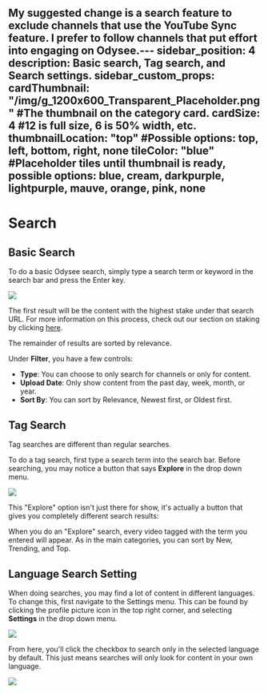My suggested change is a search feature to exclude channels that use the YouTube Sync feature. I prefer to follow channels that put effort into engaging on Odysee.---
sidebar_position: 4
description: Basic search, Tag search, and Search settings.
sidebar_custom_props:
  cardThumbnail: "/img/g_1200x600_Transparent_Placeholder.png" #The thumbnail on the category card.
  cardSize: 4 #12 is full size, 6 is 50% width, etc.
  thumbnailLocation: "top" #Possible options: top, left, bottom, right, none
  tileColor: "blue" #Placeholder tiles until thumbnail is ready, possible options: blue, cream, darkpurple, lightpurple, mauve, orange, pink, none
---

# Search

## Basic Search

To do a basic Odysee search, simply type a search term or keyword in the search bar and press the Enter key.

![](/img/en/category-discovery6.png)

The first result will be the content with the highest stake under that search URL. For more information on this process, check out our section on staking by clicking [here](https://help.odysee.tv/category-blockchain/category-staking/naming).

The remainder of results are sorted by relevance.

Under **Filter**, you have a few controls:

- **Type**: You can choose to only search for channels or only for content.
- **Upload Date**: Only show content from the past day, week, month, or year.
- **Sort By**: You can sort by Relevance, Newest first, or Oldest first.

## Tag Search

Tag searches are different than regular searches.

To do a tag search, first type a search term into the search bar. Before searching, you may notice a button that says **Explore** in the drop down menu.

![](/img/en/category-discovery8.png)

This "Explore" option isn't just there for show, it's actually a button that gives you completely different search results:

When you do an "Explore" search, every video tagged with the term you entered will appear. As in the main categories, you can sort by New, Trending, and Top.

## Language Search Setting

When doing searches, you may find a lot of content in different languages. To change this, first navigate to the Settings menu. This can be found by clicking the profile picture icon in the top right corner, and selecting **Settings** in the drop down menu.

![](/img/en/category-moderation10.png)

From here, you'll click the checkbox to search only in the selected language by default. This just means searches will only look for content in your own language.

![](/img/en/category-discovery9.png)
